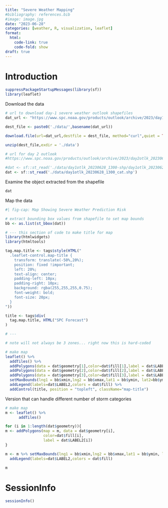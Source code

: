 ```yaml
---
title: "Severe Weather Mapping"
#bibliography: references.bib
#image: image.jpg
date: "2023-06-28"
categories: [weather, R, visualization, leaflet]
format: 
  html:
    code-link: true
    code-fold: show
draft: true
---
```


# Introduction

```r

suppressPackageStartupMessages(library(sf))
library(leaflet)

```

Download the data
```r


# url to download day-1 severe weather outlook shapefiles
dat_url <- "https://www.spc.noaa.gov/products/outlook/archive/2023/day1otlk_20230628_1300-shp.zip"

dest_file <- paste0('./data/',basename(dat_url))

download.file(url=dat_url,destfile = dest_file, method="curl",quiet = TRUE)

unzip(dest_file,exdir = './data')

# url for day 2 outlook
#https://www.spc.noaa.gov/products/outlook/archive/2023/day2otlk_20230628_0600-shp.zip

#dat <- sf::st_read('./data/day1otlk_20230628_1300-shp/day1otlk_20230628_1300_cat.shp')
dat <- sf::st_read('./data/day1otlk_20230628_1300_cat.shp')


```

Examine the object extracted from the shapefile
```r
dat
```

Map the data
```r
#| fig-cap: Map Showing Severe Weather Prediction Risk

# extract bounding box values from shapefile to set map bounds
bb <- as.list(st_bbox(dat))

# --- this section of code to make title for map
library(htmlwidgets)
library(htmltools)

tag.map.title <- tags$style(HTML("
  .leaflet-control.map-title { 
    transform: translate(-50%,20%);
    position: fixed !important;
    left: 20%;
    text-align: center;
    padding-left: 10px; 
    padding-right: 10px; 
    background: rgba(255,255,255,0.75);
    font-weight: bold;
    font-size: 20px;
  }
"))

title <- tags$div(
  tag.map.title, HTML("SPC Forecast")
)  

# ---

# note will not always be 3 zones... right now this is hard-coded

# make map
leaflet() %>% 
  addTiles() %>%
  addPolygons(data = dat$geometry[1],color=dat$fill[1],label = dat$LABEL2[1]) %>% 
  addPolygons(data = dat$geometry[2],color=dat$fill[2],label = dat$LABEL2[2]) %>% 
  addPolygons(data = dat$geometry[3],color=dat$fill[3],label = dat$LABEL2[3]) %>% 
  setMaxBounds(lng1 = bb$xmin,lng2 = bb$xmax,lat1 = bb$ymin, lat2=bb$ymax) %>% 
  addLegend(labels=dat$LABEL2,colors = dat$fill) %>% 
  addControl(title, position = "topleft", className="map-title")

```
Version that can handle different number of storm categories
```r

# make map
m <- leaflet() %>% 
      addTiles()

for (i in 1:length(dat$geometry)){
m <- addPolygons(map = m, data = dat$geometry[i],
                 color=dat$fill[i],
                 label = dat$LABEL2[i])  
}

m <- m %>% setMaxBounds(lng1 = bb$xmin,lng2 = bb$xmax,lat1 = bb$ymin, lat2=bb$ymax) %>% 
  addLegend(labels=dat$LABEL2,colors = dat$fill)

m
```


# SessionInfo
```r
sessionInfo()
```

